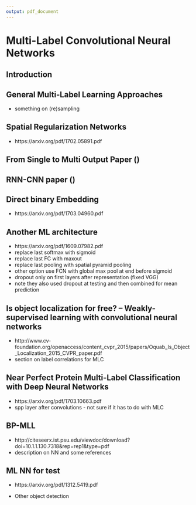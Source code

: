 ```yaml
---
output: pdf_document
---
```


# Multi-Label Convolutional Neural Networks

## Introduction

## General Multi-Label Learning Approaches

+ something on (re)sampling

## Spatial Regularization Networks

+ https://arxiv.org/pdf/1702.05891.pdf

## From Single to Multi Output Paper ()

## RNN-CNN paper ()

## Direct binary Embedding

+ https://arxiv.org/pdf/1703.04960.pdf

## Another ML architecture

+ https://arxiv.org/pdf/1609.07982.pdf
+ replace last softmax with sigmoid
+ replace last FC with maxout
+ replace last pooling with spatial pyramid pooling
+ other option use FCN with global max pool at end before sigmoid
+ dropout only on first layers after representation (fixed VGG)
+ note they also used dropout at testing and then combined for mean prediction

## Is object localization for free? – Weakly-supervised learning with convolutional neural networks

+ http://www.cv-foundation.org/openaccess/content_cvpr_2015/papers/Oquab_Is_Object_Localization_2015_CVPR_paper.pdf
+ section on label correlations for MLC

## Near Perfect Protein Multi-Label Classification with Deep Neural Networks

+ https://arxiv.org/pdf/1703.10663.pdf
+ spp layer after convolutions - not sure if it has to do with MLC

## BP-MLL

+ http://citeseerx.ist.psu.edu/viewdoc/download?doi=10.1.1.130.7318&rep=rep1&type=pdf
+ description on NN and some references

## ML NN for test

+ https://arxiv.org/pdf/1312.5419.pdf

+ Other object detection